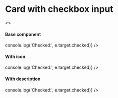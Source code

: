 

<Meta title="JSX/Cards/Card with checkbox" />

# Card with checkbox input

<Preview>
  <>
    <div className="bg-grey-100" style={{ padding: 16 }}>
      <h4 className="p-h4 mt48">Base component</h4>
      <CardWithCheckbox
        id="card-with-checkbox-1"
        title="Card with Checkbox"
        onChange={(e) => console.log('Checked:', e.target.checked)}
      />
      <h4 className="p-h4 mt48">With icon</h4>
      <CardWithCheckbox
        id="card-with-checkbox-2"
        title="Card with Checkbox"
        icon={featherLogo}
        onChange={(e) => console.log('Checked:', e.target.checked)}
      />
      <h4 className="p-h4 mt48">With description</h4>
      <CardWithCheckbox
        id="card-with-checkbox-3"
        title="Card with Checkbox"
        description="Praesent euismod porta odio at tempus. Aenean urna massa, facilisis malesuada eros at, rhoncus imperdiet nunc"
        icon={featherLogo}
        onChange={(e) => console.log('Checked:', e.target.checked)}
      />
    </div>
  </>
</Preview>
